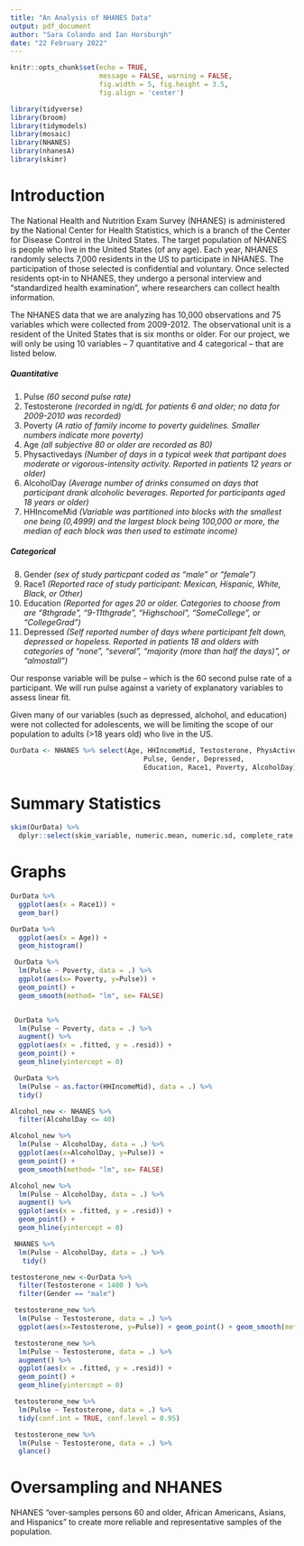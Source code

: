 ```yaml
---
title: "An Analysis of NHANES Data"
output: pdf_document
author: "Sara Colando and Ian Horsburgh"
date: "22 February 2022"
---
```


```r
knitr::opts_chunk$set(echo = TRUE, 
                      message = FALSE, warning = FALSE,
                      fig.width = 5, fig.height = 3.5, 
                      fig.align = 'center')

library(tidyverse)
library(broom)
library(tidymodels)
library(mosaic)
library(NHANES)
library(nhanesA)
library(skimr)
```

# Introduction

  The National Health and Nutrition Exam Survey (NHANES) is administered by the National Center for Health Statistics, which is a branch of the Center for Disease Control in the United States. The target population of NHANES is people who live in the United States (of any age). Each year, NHANES randomly selects 7,000 residents in the US to participate in NHANES. The participation of those selected is confidential and voluntary. Once selected residents opt-in to NHANES, they undergo a personal interview and “standardized health examination”, where researchers can collect health information.

  The NHANES data that we are analyzing has 10,000 observations and 75 variables which were collected from 2009-2012. The observational unit is a resident of the United States that is six months or older. For our project, we will only be using 10 variables – 7 quantitative and 4 categorical – that are listed below.

##### Quantitative
1. Pulse *(60 second pulse rate)*
2. Testosterone *(recorded in ng/dL for patients 6 and older; no data for 2009-2010 was recorded)*
3. Poverty *(A ratio of family income to poverty guidelines. Smaller numbers indicate more poverty)*
4. Age *(all subjective 80 or older are recorded as 80)*
5. Physactivedays *(Number of days in a typical week that partipant does moderate or vigorous-intensity activity. Reported in patients 12 years or older)*
6. AlcoholDay *(Average number of drinks consumed on days that participant drank alcoholic beverages. Reported for participants aged 18 years or older)*
7. HHIncomeMid *(Variable was partitioned into blocks with the smallest one being (0,4999) and the largest block being 100,000 or more, the median of each block was then used to estimate income)*

##### Categorical
8. Gender *(sex of study particpant coded as "male" or "female")*
9. Race1 *(Reported race of study participant: Mexican, Hispanic, White, Black, or Other)*
10. Education *(Reported for ages 20 or older. Categories to choose from are "8thgrade", "9-11thgrade", "Highschool", "SomeCollege", or "CollegeGrad")*
11. Depressed *(Self reported number of days where participant felt down, depressed or hopeless. Reported in patients 18 and olders with categories of "none", "several", "majority (more than half the days)", or "almostall")*

  Our response variable will be pulse – which is the 60 second pulse rate of a participant. We will run pulse against a variety of explanatory variables to assess linear fit.
  
  Given many of our variables (such as depressed, alchohol, and education) were not collected for adolescents, we will be limiting the scope of our population to adults (>18 years old) who live in the US.


```r
OurData <- NHANES %>% select(Age, HHIncomeMid, Testosterone, PhysActiveDays, 
                                 Pulse, Gender, Depressed, 
                                 Education, Race1, Poverty, AlcoholDay)
```

# Summary Statistics

```r
skim(OurData) %>%
  dplyr::select(skim_variable, numeric.mean, numeric.sd, complete_rate, numeric.p50)
```

# Graphs

```r
OurData %>%
  ggplot(aes(x = Race1)) + 
  geom_bar() 
```

```r
OurData %>%
  ggplot(aes(x = Age)) + 
  geom_histogram() 
```


```r
 OurData %>%
  lm(Pulse ~ Poverty, data = .) %>%
  ggplot(aes(x= Poverty, y=Pulse)) + 
  geom_point() + 
  geom_smooth(method= "lm", se= FALSE) 


 OurData %>%
  lm(Pulse ~ Poverty, data = .) %>%
  augment() %>%
  ggplot(aes(x = .fitted, y = .resid)) + 
  geom_point() + 
  geom_hline(yintercept = 0)
```


```r
 OurData %>%
  lm(Pulse ~ as.factor(HHIncomeMid), data = .) %>%
  tidy()
```

```r
Alcohol_new <- NHANES %>%
  filter(AlcoholDay <= 40)
```

```r
Alcohol_new %>%
  lm(Pulse ~ AlcoholDay, data = .) %>%
  ggplot(aes(x=AlcoholDay, y=Pulse)) + 
  geom_point() + 
  geom_smooth(method= "lm", se= FALSE) 

Alcohol_new %>%
  lm(Pulse ~ AlcoholDay, data = .) %>%
  augment() %>%
  ggplot(aes(x = .fitted, y = .resid)) + 
  geom_point() + 
  geom_hline(yintercept = 0)

 NHANES %>%
  lm(Pulse ~ AlcoholDay, data = .) %>%
   tidy()
```

```r
testosterone_new <-OurData %>%
  filter(Testosterone < 1400 ) %>%
  filter(Gender == "male")
```

```r
 testosterone_new %>%
  lm(Pulse ~ Testosterone, data = .) %>%
  ggplot(aes(x=Testosterone, y=Pulse)) + geom_point() + geom_smooth(method= "lm", se= FALSE) 
```
```r
 testosterone_new %>%
  lm(Pulse ~ Testosterone, data = .) %>%
  augment() %>%
  ggplot(aes(x = .fitted, y = .resid)) + 
  geom_point() + 
  geom_hline(yintercept = 0)
```

```r
 testosterone_new %>%
  lm(Pulse ~ Testosterone, data = .) %>%
  tidy(conf.int = TRUE, conf.level = 0.95)

 testosterone_new %>%
  lm(Pulse ~ Testosterone, data = .) %>%
  glance()
```

# Oversampling and NHANES

NHANES "over-samples persons 60 and older, African Americans, Asians, and Hispanics" to create more reliable and representative samples of the population.


